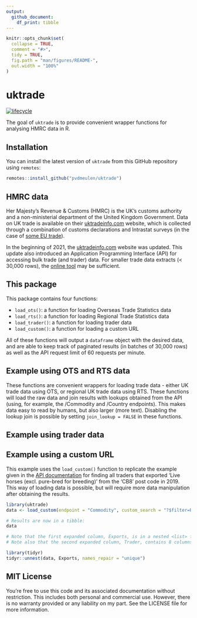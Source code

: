 ```yaml
---
output:
  github_document:
    df_print: tibble
---
```


<!-- README.md is generated from README.Rmd. Please edit that file -->

```r
knitr::opts_chunk$set(
  collapse = TRUE,
  comment = "#>",
  tidy = TRUE,
  fig.path = "man/figures/README-",
  out.width = "100%"
)
```
# uktrade

<!-- badges: start -->
[![lifecycle](https://img.shields.io/badge/lifecycle-experimental-orange.svg)](https://www.tidyverse.org/lifecycle/#experimental)
<!-- badges: end -->

The goal of `uktrade` is to provide convenient wrapper functions for analysing HMRC data in R.

## Installation

You can install the latest version of `uktrade` from this GitHub repository using `remotes`:

``` r
remotes::install_github("pvdmeulen/uktrade")
```
## HMRC data

Her Majesty's Revenue & Customs (HMRC) is the UK's customs authority and a non-ministerial department of the United Kingdom Government. Data on UK trade is available on their [uktradeinfo.com](https://www.uktradeinfo.com/) website, which is collected through a combination of customs declarations and Intrastat surveys (in the case of [some EU trade](https://www.gov.uk/intrastat)).

In the beginning of 2021, the [uktradeinfo.com](https://www.uktradeinfo.com/) website was updated. This update also introduced an Application Programming Interface (API) for accessing bulk trade (and trader) data. For smaller trade data extracts (< 30,000 rows), the [online tool](https://www.uktradeinfo.com/trade-data/) may be sufficient.

## This package

This package contains four functions:

* `load_ots()`: a function for loading Overseas Trade Statistics data
* `load_rts()`: a function for loading Regional Trade Statistics data
* `load_trader()`: a function for loading trader data
* `load_custom()`: a function for loading a custom URL

All of these functions will output a `dataframe` object with the desired data, and are able to keep track of paginated results (in batches of 30,000 rows) as well as the API request limit of 60 requests per minute.

## Example using OTS and RTS data

These functions are convenient wrappers for loading trade data - either UK trade data using OTS, or regional UK trade data using RTS. These functions will load the raw data and join results with lookups obtained from the API (using, for example, the /Commodity and /Country endpoints). This makes data easy to read by humans, but also larger (more text). Disabling the lookup join is possible by setting `join_lookup = FALSE` in these functions.

## Example using trader data

## Example using a custom URL

This example uses the `load_custom()` function to replicate the example given in the [API documentation](https://www.uktradeinfo.com/api-documentation/) for finding all traders that exported ‘Live horses (excl. pure-bred for breeding)’ from the ‘CB8’ post code in 2019. This way of loading data is possible, but will require more data manipulation after obtaining the results.

```r
library(uktrade)
data <- load_custom(endpoint = "Commodity", custom_search = "?$filter=Hs6Code eq '010129'&$expand=Exports($filter=MonthId ge 201901 and MonthId le 201912 and startswith(Trader/PostCode, 'CB8'); $expand=Trader)", output = "tibble")

# Results are now in a tibble:
data
```


```r
# Note that the first expanded column, Exports, is in a nested <list> format. When unnested using tidyr::unnest(), we can see the final results.
# Note also that the second expanded column, Trader, contains 8 columns (which are TraderId, CompanyName, five Address columns, and PostCode).

library(tidyr)
tidyr::unnest(data, Exports, names_repair = "unique")
```

## MIT License

You're free to use this code and its associated documentation without restriction. This includes both personal and commercial use. However, there is no warranty provided or any liability on my part. See the LICENSE file for more information.
